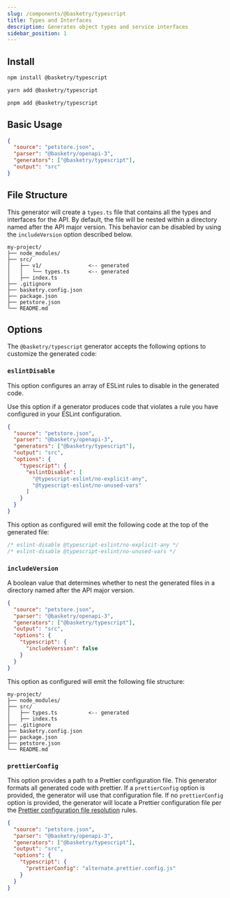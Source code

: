 ```yaml
---
slug: /components/@basketry/typescript
title: Types and Interfaces
description: Generates object types and service interfaces
sidebar_position: 1
---
```



## Install

<Tabs groupId="package-manager">
  <TabItem value="npm" label="npm" default>

```sh
npm install @basketry/typescript
```

  </TabItem>
  <TabItem value="yarn" label="yarn">

```sh
yarn add @basketry/typescript
```

  </TabItem>
  <TabItem value="pnpm" label="pnpm">

```sh
pnpm add @basketry/typescript
```

  </TabItem>
</Tabs>

## Basic Usage

```json title="basketry.config.json"
{
  "source": "petstore.json",
  "parser": "@basketry/openapi-3",
  "generators": ["@basketry/typescript"],
  "output": "src"
}
```

## File Structure

This generator will create a `types.ts` file that contains all the types and interfaces for the API. By default, the file will be nested within a directory named after the API major version. This behavior can be disabled by using the `includeVersion` option described below.

```
my-project/
├── node_modules/
├── src/
│   ├── v1/               <-- generated
│   │   └── types.ts      <-- generated
│   ├── index.ts
├── .gitignore
├── basketry.config.json
├── package.json
├── petstore.json
└── README.md
```

## Options

The `@basketry/typescript` generator accepts the following options to customize the generated code:

### `eslintDisable`

This option configures an array of ESLint rules to disable in the generated code.

Use this option if a generator produces code that violates a rule you have configured in your ESLint configuration.

```json title="basketry.config.json"
{
  "source": "petstore.json",
  "parser": "@basketry/openapi-3",
  "generators": ["@basketry/typescript"],
  "output": "src",
  "options": {
    "typescript": {
      "eslintDisable": [
        "@typescript-eslint/no-explicit-any",
        "@typescript-eslint/no-unused-vars"
      ]
    }
  }
}
```

This option as configured will emit the following code at the top of the generated file:

```typescript title="src/v1/types.ts"
/* eslint-disable @typescript-eslint/no-explicit-any */
/* eslint-disable @typescript-eslint/no-unused-vars */
```

### `includeVersion`

A boolean value that determines whether to nest the generated files in a directory named after the API major version.

```json title="basketry.config.json"
{
  "source": "petstore.json",
  "parser": "@basketry/openapi-3",
  "generators": ["@basketry/typescript"],
  "output": "src",
  "options": {
    "typescript": {
      "includeVersion": false
    }
  }
}
```

This option as configured will emit the following file structure:

```
my-project/
├── node_modules/
├── src/
│   ├── types.ts          <-- generated
│   ├── index.ts
├── .gitignore
├── basketry.config.json
├── package.json
├── petstore.json
└── README.md
```

### `prettierConfig`

This option provides a path to a Prettier configuration file. This generator formats all generated code with prettier. If a `prettierConfig` option is provided, the generator will use that configuration file. If no `prettierConfig` option is provided, the generator will locate a Prettier configuration file per the [Prettier configuration file resolution](https://prettier.io/docs/en/configuration.html) rules.

```json title="basketry.config.json"
{
  "source": "petstore.json",
  "parser": "@basketry/openapi-3",
  "generators": ["@basketry/typescript"],
  "output": "src",
  "options": {
    "typescript": {
      "prettierConfig": "alternate.prettier.config.js"
    }
  }
}
```
